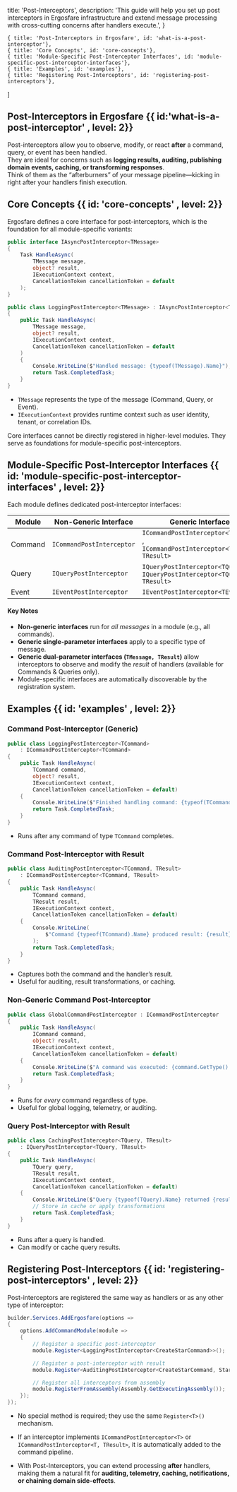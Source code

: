 

  title: 'Post-Interceptors',
  description:
    'This guide will help you set up post interceptors in Ergosfare infrastructure and extend message processing with cross-cutting concerns after handlers execute.',
}

    { title: 'Post-Interceptors in Ergosfare', id: 'what-is-a-post-interceptor'},
    { title: 'Core Concepts', id: 'core-concepts'},
    { title: 'Module-Specific Post-Interceptor Interfaces', id: 'module-specific-post-interceptor-interfaces'},
    { title: 'Examples', id: 'examples'},
    { title: 'Registering Post-Interceptors', id: 'registering-post-interceptors'},
]

<HeroPattern />

## Post-Interceptors in Ergosfare {{ id:'what-is-a-post-interceptor' , level: 2}}

Post-interceptors allow you to observe, modify, or react **after** a command, query, or event has been handled.  
They are ideal for concerns such as **logging results, auditing, publishing domain events, caching, or transforming responses**.  
Think of them as the “afterburners” of your message pipeline—kicking in right after your handlers finish execution.  


## Core Concepts {{ id: 'core-concepts' , level: 2}}

Ergosfare defines a core interface for post-interceptors, which is the foundation for all module-specific variants:

```cs {{title: "CoreModule Post-Interceptor Interface definition"}}
public interface IAsyncPostInterceptor<TMessage>
{
    Task HandleAsync(
        TMessage message, 
        object? result,
        IExecutionContext context, 
        CancellationToken cancellationToken = default
    );
}
````

```cs {{ title: 'CoreModule Post-Interceptor Example'}}
public class LoggingPostInterceptor<TMessage> : IAsyncPostInterceptor<TMessage>
{
    public Task HandleAsync(
        TMessage message, 
        object? result,
        IExecutionContext context, 
        CancellationToken cancellationToken = default
    )
    {
        Console.WriteLine($"Handled message: {typeof(TMessage).Name}");
        return Task.CompletedTask;
    }
}
```

* `TMessage` represents the type of the message (Command, Query, or Event).
* `IExecutionContext` provides runtime context such as user identity, tenant, or correlation IDs.

<Note>
    Core interfaces cannot be directly registered in higher-level modules. They serve as foundations for module-specific post-interceptors.
</Note>



## Module-Specific Post-Interceptor Interfaces {{ id: 'module-specific-post-interceptor-interfaces' , level: 2}}

Each module defines dedicated post-interceptor interfaces:

| Module  | Non-Generic Interface     | Generic Interfaces                                                                 |
| ------- | ------------------------- | ---------------------------------------------------------------------------------- |
| Command | `ICommandPostInterceptor` | `ICommandPostInterceptor<TCommand>` , `ICommandPostInterceptor<TCommand, TResult>` |
| Query   | `IQueryPostInterceptor`   | `IQueryPostInterceptor<TQuery>` , `IQueryPostInterceptor<TQuery, TResult>`         |
| Event   | `IEventPostInterceptor`   | `IEventPostInterceptor<TEvent>`                                                    |

#### Key Notes

* **Non-generic interfaces** run for *all messages* in a module (e.g., all commands).
* **Generic single-parameter interfaces** apply to a specific type of message.
* **Generic dual-parameter interfaces (`TMessage, TResult`)** allow interceptors to observe and modify the *result* of handlers (available for Commands & Queries only).
* Module-specific interfaces are automatically discoverable by the registration system.


## Examples {{ id: 'examples' , level: 2}}

### Command Post-Interceptor (Generic)

```cs {{title: "command post-interceptor"}}
public class LoggingPostInterceptor<TCommand> 
    : ICommandPostInterceptor<TCommand>
{
    public Task HandleAsync(
        TCommand command, 
        object? result,
        IExecutionContext context, 
        CancellationToken cancellationToken = default)
    {
        Console.WriteLine($"Finished handling command: {typeof(TCommand).Name}");
        return Task.CompletedTask;
    }
}
```

* Runs after any command of type `TCommand` completes.



### Command Post-Interceptor with Result

```cs {{title: "command post-interceptor with result"}}
public class AuditingPostInterceptor<TCommand, TResult> 
    : ICommandPostInterceptor<TCommand, TResult>
{
    public Task HandleAsync(
        TCommand command, 
        TResult result, 
        IExecutionContext context, 
        CancellationToken cancellationToken = default)
    {
        Console.WriteLine(
            $"Command {typeof(TCommand).Name} produced result: {result}"
        );
        return Task.CompletedTask;
    }
}
```

* Captures both the command and the handler’s result.
* Useful for auditing, result transformations, or caching.



### Non-Generic Command Post-Interceptor

```cs {{title: "non-generic command post-interceptor"}}
public class GlobalCommandPostInterceptor : ICommandPostInterceptor
{
    public Task HandleAsync(
        ICommand command, 
        object? result,
        IExecutionContext context, 
        CancellationToken cancellationToken = default)
    {
        Console.WriteLine($"A command was executed: {command.GetType().Name}");
        return Task.CompletedTask;
    }
}
```

* Runs for *every* command regardless of type.
* Useful for global logging, telemetry, or auditing.


### Query Post-Interceptor with Result

```cs {{title: "query post-interceptor with result"}}
public class CachingPostInterceptor<TQuery, TResult> 
    : IQueryPostInterceptor<TQuery, TResult>
{
    public Task HandleAsync(
        TQuery query, 
        TResult result, 
        IExecutionContext context, 
        CancellationToken cancellationToken = default)
    {
        Console.WriteLine($"Query {typeof(TQuery).Name} returned {result}");
        // Store in cache or apply transformations
        return Task.CompletedTask;
    }
}
```

* Runs after a query is handled.
* Can modify or cache query results.



## Registering Post-Interceptors {{ id: 'registering-post-interceptors' , level: 2}}

Post-interceptors are registered the same way as handlers or as any other type of interceptor:

```cs {{ title: 'registering post-interceptors'}}
builder.Services.AddErgosfare(options =>
{
    options.AddCommandModule(module =>
    {
        // Register a specific post-interceptor
        module.Register<LoggingPostInterceptor<CreateStarCommand>>();

        // Register a post-interceptor with result
        module.Register<AuditingPostInterceptor<CreateStarCommand, Star>>();

        // Register all interceptors from assembly
        module.RegisterFromAssembly(Assembly.GetExecutingAssembly());
    });
});
```

- No special method is required; they use the same `Register<T>()` mechanism.
- If an interceptor implements `ICommandPostInterceptor<T>` or `ICommandPostInterceptor<T, TResult>`, it is automatically added to the command pipeline.

- With Post-Interceptors, you can extend processing **after** handlers, making them a natural fit for **auditing, telemetry, caching, notifications, or chaining domain side-effects**.
